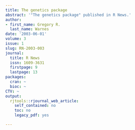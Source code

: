 ```yaml
---
title: The genetics package
abstract: '"The genetics package" published in R News.'
author:
- first_name: Gregory R.
  last_name: Warnes
date: '2003-06-01'
volume: 3
issue: 1
slug: RN-2003-003
journal:
  title: R News
  issn: 1609-3631
  firstpage: 9
  lastpage: 13
packages:
  cran: ~
  bioc: ~
CTV: ~
output:
  rjtools::rjournal_web_article:
    self_contained: no
    toc: no
    legacy_pdf: yes

---
```

